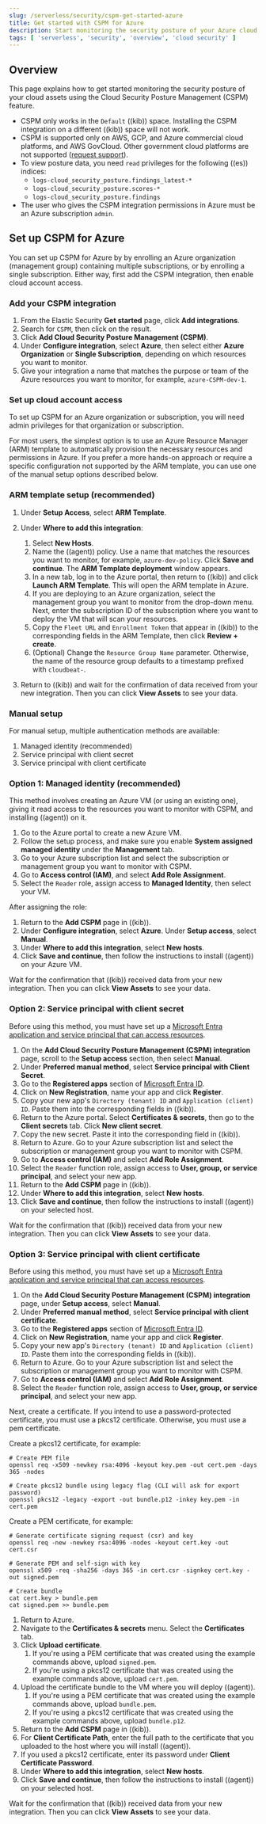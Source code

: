 ```yaml
---
slug: /serverless/security/cspm-get-started-azure
title: Get started with CSPM for Azure
description: Start monitoring the security posture of your Azure cloud assets.
tags: [ 'serverless', 'security', 'overview', 'cloud security' ]
---
```


<div id="cspm-get-started-azure"></div>

<div id="cspm-overview-azure"></div>

## Overview

This page explains how to get started monitoring the security posture of your cloud assets using the Cloud Security Posture Management (CSPM) feature.

<DocCallOut title="Requirements">

* CSPM only works in the `Default` ((kib)) space. Installing the CSPM integration on a different ((kib)) space will not work. 
* CSPM is supported only on AWS, GCP, and Azure commercial cloud platforms, and AWS GovCloud. Other government cloud platforms are not supported ([request support](https://github.com/elastic/kibana/issues/new/choose)).
* To view posture data, you need `read` privileges for the following ((es)) indices:
  * `logs-cloud_security_posture.findings_latest-*`
  * `logs-cloud_security_posture.scores-*`
  * `logs-cloud_security_posture.findings`
* The user who gives the CSPM integration permissions in Azure must be an Azure subscription `admin`.

</DocCallOut>

<div id="cspm-setup-azure"></div>

## Set up CSPM for Azure

You can set up CSPM for Azure by by enrolling an Azure organization (management group) containing multiple subscriptions, or by enrolling a single subscription. Either way, first add the CSPM integration, then enable cloud account access.

<div id="cspm-add-and-name-integration-azure"></div>

### Add your CSPM integration
1. From the Elastic Security **Get started** page, click **Add integrations**.
1. Search for `CSPM`, then click on the result.
1. Click **Add Cloud Security Posture Management (CSPM)**.
1. Under **Configure integration**, select **Azure**, then select either **Azure Organization** or **Single Subscription**, depending on which resources you want to monitor. 
1. Give your integration a name that matches the purpose or team of the Azure resources you want to monitor, for example, `azure-CSPM-dev-1`.

<div id="cspm-set-up-cloud-access-section-azure"></div>

### Set up cloud account access
To set up CSPM for an Azure organization or subscription, you will need admin privileges for that organization or subscription.

For most users, the simplest option is to use an Azure Resource Manager (ARM) template to automatically provision the necessary resources and permissions in Azure. If you prefer a more hands-on approach or require a specific configuration not supported by the ARM template, you can use one of the manual setup options described below.

<div id="cspm-set-up-ARM"></div>

### ARM template setup (recommended)

1. Under **Setup Access**, select **ARM Template**.
1. Under **Where to add this integration**:
    1. Select **New Hosts**.
    1. Name the ((agent)) policy. Use a name that matches the resources you want to monitor, for example, `azure-dev-policy`. Click **Save and continue**. The **ARM Template deployment** window appears.
    1. In a new tab, log in to the Azure portal, then return to ((kib)) and click **Launch ARM Template**. This will open the ARM template in Azure.
    1. If you are deploying to an Azure organization, select the management group you want to monitor from the drop-down menu. Next, enter the subscription ID of the subscription where you want to deploy the VM that will scan your resources.
    1. Copy the `Fleet URL` and `Enrollment Token` that appear in ((kib)) to the corresponding fields in the ARM Template, then click **Review + create**.    
    1. (Optional) Change the `Resource Group Name` parameter. Otherwise, the name of the resource group defaults to a timestamp prefixed with `cloudbeat-`.

1. Return to ((kib)) and wait for the confirmation of data received from your new integration. Then you can click **View Assets** to see your data.

<div id="cspm-set-up-manual-azure"></div>

### Manual setup

For manual setup, multiple authentication methods are available: 

1. Managed identity (recommended)
1. Service principal with client secret
1. Service principal with client certificate

<div id="cspm-azure-managed-identity-setup"></div>

### Option 1: Managed identity (recommended)

This method involves creating an Azure VM (or using an existing one), giving it read access to the resources you want to monitor with CSPM, and installing ((agent)) on it.

1. Go to the Azure portal to create a new Azure VM.
1. Follow the setup process, and make sure you enable **System assigned managed identity** under the **Management** tab.
1. Go to your Azure subscription list and select the subscription or management group you want to monitor with CSPM.
1. Go to **Access control (IAM)**, and select **Add Role Assignment**.
1. Select the `Reader` role, assign access to **Managed Identity**, then select your VM.

After assigning the role:

1. Return to the **Add CSPM** page in ((kib)). 
1. Under **Configure integration**, select **Azure**. Under **Setup access**, select **Manual**.
1. Under **Where to add this integration**, select **New hosts**.
1. Click **Save and continue**, then follow the instructions to install ((agent)) on your Azure VM.

Wait for the confirmation that ((kib)) received data from your new integration. Then you can click **View Assets** to see your data.

<div id="cspm-azure-client-secret"></div>

### Option 2: Service principal with client secret

Before using this method, you must have set up a [Microsoft Entra application and service principal that can access resources](https://learn.microsoft.com/en-us/entra/identity-platform/howto-create-service-principal-portal#get-tenant-and-app-id-values-for-signing-in). 

1. On the **Add Cloud Security Posture Management (CSPM) integration** page, scroll to the **Setup access** section, then select **Manual**.
1. Under **Preferred manual method**, select **Service principal with Client Secret**.
1. Go to the **Registered apps** section of [Microsoft Entra ID](https://ms.portal.azure.com/#view/Microsoft_AAD_IAM/ActiveDirectoryMenuBlade/~/RegisteredApps).
1. Click on **New Registration**, name your app and click **Register**.
1. Copy your new app's `Directory (tenant) ID` and `Application (client) ID`. Paste them into the corresponding fields in ((kib)).
1. Return to the Azure portal. Select **Certificates & secrets**, then go to the **Client secrets** tab. Click **New client secret**. 
1. Copy the new secret. Paste it into the corresponding field in ((kib)).
1. Return to Azure. Go to your Azure subscription list and select the subscription or management group you want to monitor with CSPM.
1. Go to **Access control (IAM)** and select **Add Role Assignment**. 
1. Select the `Reader` function role, assign access to **User, group, or service principal**, and select your new app.
1. Return to the **Add CSPM** page in ((kib)).
1. Under **Where to add this integration**, select **New hosts**.
1. Click **Save and continue**, then follow the instructions to install ((agent)) on your selected host. 

Wait for the confirmation that ((kib)) received data from your new integration. Then you can click **View Assets** to see your data.

<div id="cspm-azure-client-certificate"></div>

### Option 3: Service principal with client certificate

Before using this method, you must have set up a [Microsoft Entra application and service principal that can access resources](https://learn.microsoft.com/en-us/entra/identity-platform/howto-create-service-principal-portal#get-tenant-and-app-id-values-for-signing-in). 

1. On the **Add Cloud Security Posture Management (CSPM) integration** page, under **Setup access**, select **Manual**. 
1. Under **Preferred manual method**, select **Service principal with client certificate**.
1. Go to the **Registered apps** section of [Microsoft Entra ID](https://ms.portal.azure.com/#view/Microsoft_AAD_IAM/ActiveDirectoryMenuBlade/~/RegisteredApps).
1. Click on **New Registration**, name your app and click **Register**.
1. Copy your new app's `Directory (tenant) ID` and `Application (client) ID`. Paste them into the corresponding fields in ((kib)).
1. Return to Azure. Go to your Azure subscription list and select the subscription or management group you want to monitor with CSPM.
1. Go to **Access control (IAM)** and select **Add Role Assignment**. 
1. Select the `Reader` function role, assign access to **User, group, or service principal**, and select your new app.

Next, create a certificate. If you intend to use a password-protected certificate, you must use a pkcs12 certificate. Otherwise, you must use a pem certificate.

Create a pkcs12 certificate, for example:
```shell
# Create PEM file
openssl req -x509 -newkey rsa:4096 -keyout key.pem -out cert.pem -days 365 -nodes

# Create pkcs12 bundle using legacy flag (CLI will ask for export password)
openssl pkcs12 -legacy -export -out bundle.p12 -inkey key.pem -in cert.pem
```

Create a PEM certificate, for example:
```shell
# Generate certificate signing request (csr) and key
openssl req -new -newkey rsa:4096 -nodes -keyout cert.key -out cert.csr

# Generate PEM and self-sign with key
openssl x509 -req -sha256 -days 365 -in cert.csr -signkey cert.key -out signed.pem

# Create bundle
cat cert.key > bundle.pem
cat signed.pem >> bundle.pem
```

1. Return to Azure.
1. Navigate to the **Certificates & secrets** menu. Select the **Certificates** tab.
1. Click **Upload certificate**. 
    1. If you're using a PEM certificate that was created using the example commands above, upload `signed.pem`.
    1. If you're using a pkcs12 certificate that was created using the example commands above, upload `cert.pem`.
1. Upload the certificate bundle to the VM where you will deploy ((agent)).
    1. If you're using a PEM certificate that was created using the example commands above, upload `bundle.pem`.
    1. If you're using a pkcs12 certificate that was created using the example commands above, upload `bundle.p12`.
1. Return to the **Add CSPM** page in ((kib)). 
1. For **Client Certificate Path**, enter the full path to the certificate that you uploaded to the host where you will install ((agent)). 
1. If you used a pkcs12 certificate, enter its password under **Client Certificate Password**.
1. Under **Where to add this integration**, select **New hosts**.
1. Click **Save and continue**, then follow the instructions to install ((agent)) on your selected host.

Wait for the confirmation that ((kib)) received data from your new integration. Then you can click **View Assets** to see your data.